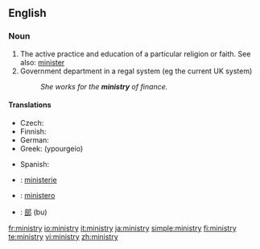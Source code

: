 ==English==

===Noun===
{{en-noun|ministr|ies}}

# The active practice and education of a particular religion or faith.  See also: [[minister]]
# Government department in a regal system (eg the current UK system)
#:''She works for the '''ministry''' of finance.''

====Translations====
{{trans-top|government department}}
* Czech: {{t+|cs|ministerstvo|n}}
* Finnish: {{t-|fi|ministeriö}}
* German: {{t+|de|Ministerium|n}}
* Greek: {{t|el|υπουργείο|n|sc=Grek}} (ypourgeío)
{{trans-mid}}
* Spanish: {{t-|es|ministerio|m}}
{{trans-bottom}}

{{checktrans-top}}
*{{ttbc|Dutch}}: [[ministerie]] {{n}}
*{{ttbc|Italian}}: [[ministero]] {{m}}
*{{ttbc|Japanese}}: [[部]] (bu)
{{trans-bottom}}

[[fr:ministry]]
[[io:ministry]]
[[it:ministry]]
[[ja:ministry]]
[[simple:ministry]]
[[fi:ministry]]
[[te:ministry]]
[[vi:ministry]]
[[zh:ministry]]